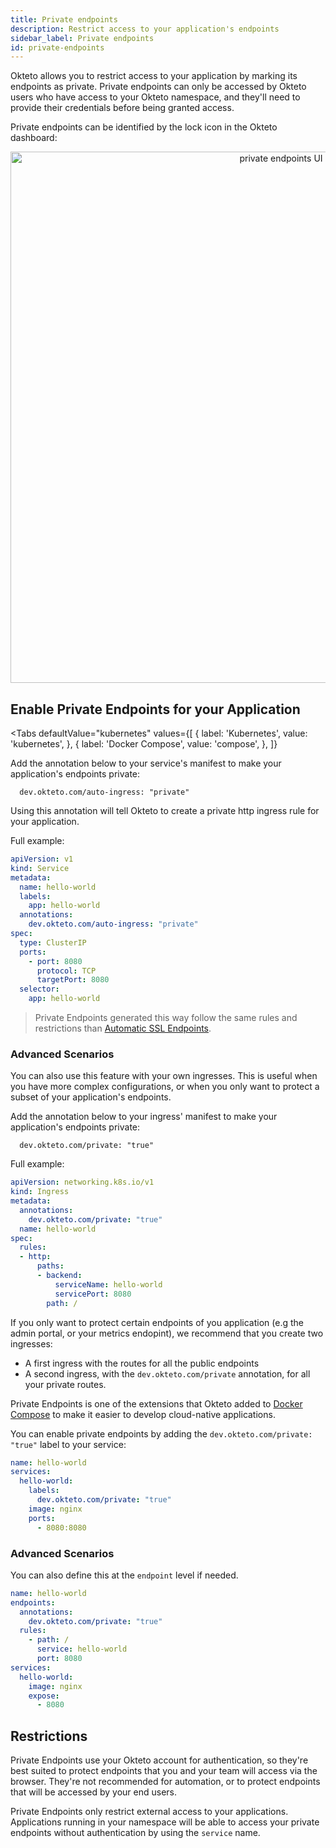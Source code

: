 ```yaml
---
title: Private endpoints
description: Restrict access to your application's endpoints
sidebar_label: Private endpoints
id: private-endpoints
---
```




Okteto allows you to restrict access to your application by marking its endpoints as private.  Private endpoints can only be accessed by Okteto users who have access to your Okteto namespace, and they'll need to provide their credentials before being granted access.

Private endpoints can be identified by the lock icon in the Okteto dashboard:

<p align="center"><Image src="/docs/core/images/private-endpoints.png" alt="private endpoints UI" width="850" /></p>

## Enable Private Endpoints for your Application

<Tabs
  defaultValue="kubernetes"
  values={[
    { label: 'Kubernetes', value: 'kubernetes', },
    { label: 'Docker Compose', value: 'compose', },
  ]}
>

<TabItem value="kubernetes">

Add the annotation below to your service's manifest to make your application's endpoints private:

```
  dev.okteto.com/auto-ingress: "private"
```

Using this annotation will tell Okteto to create a private http ingress rule for your application.

Full example:

```yaml
apiVersion: v1
kind: Service
metadata:
  name: hello-world
  labels:
    app: hello-world
  annotations:
    dev.okteto.com/auto-ingress: "private"
spec:
  type: ClusterIP
  ports:
    - port: 8080
      protocol: TCP
      targetPort: 8080
  selector:
    app: hello-world
```

> Private Endpoints generated this way follow the same rules and restrictions than [Automatic SSL Endpoints](core/ingress/automatic-ssl.mdx).

### Advanced Scenarios

You can also use this feature with your own ingresses. This is useful when you have more complex configurations, or when you only want to protect a subset of your application's endpoints.

Add the annotation below to your ingress' manifest to make your application's endpoints private:

```
  dev.okteto.com/private: "true"
```

Full example:

```yaml
apiVersion: networking.k8s.io/v1
kind: Ingress
metadata:
  annotations:
    dev.okteto.com/private: "true"
  name: hello-world
spec:
  rules:
  - http:
      paths:
      - backend:
          serviceName: hello-world
          servicePort: 8080
        path: /
```

If you only want to protect certain endpoints of you application (e.g the admin portal, or your metrics endopint), we recommend that you create two ingresses:
- A first ingress with the routes for all the public endpoints
- A second ingress, with the `dev.okteto.com/private` annotation, for all your private routes.

</TabItem>

<TabItem value="compose">

Private Endpoints is one of the extensions that Okteto added to [Docker Compose](reference/docker-compose.mdx) to make it easier to develop cloud-native applications.

You can enable private endpoints by adding the `dev.okteto.com/private: "true"` label to your service:

```yaml
name: hello-world
services:
  hello-world:
    labels:
      dev.okteto.com/private: "true"
    image: nginx
    ports:
      - 8080:8080
```

### Advanced Scenarios

You can also define this at the `endpoint` level if needed.

```yaml
name: hello-world
endpoints:
  annotations:
    dev.okteto.com/private: "true"
  rules:
    - path: /
      service: hello-world
      port: 8080
services:
  hello-world:
    image: nginx
    expose:
      - 8080
```

</TabItem>

</Tabs>

## Restrictions

Private Endpoints use your Okteto account for authentication, so they're best suited to protect endpoints that you and your team will access via the browser. They're not recommended for automation, or to protect endpoints that will be accessed by your end users.

Private Endpoints only restrict external access to your applications. Applications running in your namespace will be able to access your private endpoints without authentication by using the `service` name.